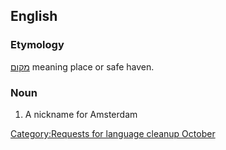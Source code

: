 {{nolanguage/box}}
[[Category:Requests for language cleanup October]]
{{rfc|can't be Hebrew - wrong script}}

==English==

===Etymology===
{{He.}} [[מקום]] meaning place or safe haven.

===Noun===
{{en-noun}}

# A nickname for Amsterdam